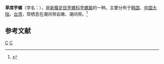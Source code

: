 {{Speciesbox 
| taxon = Conus fulgetrum
| authority = Sowerby, 1834
| image = Conus_fulgetrum.shell001.jpg
}}
'''草席芋螺'''（学名：''{{lang|la|Conus fulgetrum}}''），是[[新腹足目|新腹足目]][[芋螺科|芋螺科]][[芋螺属|芋螺属]]的一种。主要分布于[[韩国|韩国]]、[[中国大陆|中国大陆]]、[[台湾|台湾]]，常栖息在潮间带岩礁、潮间带。<ref>{{cite web|url=http://shell.sinica.edu.tw/chinese/shellbase_detail.php?science_no=1552|title=国际贝库：草席芋螺|publisher=台湾贝类资料库|accessdate=2009-08-11|archive-date=2016-03-04|archive-url=https://web.archive.org/web/20160304131157/http://shell.sinica.edu.tw/chinese/shellbase_detail.php?science_no=1552|dead-url=no}}</ref>

== 参考文献 ==
{{reflist}}
{{Taxonbar}}

[[Category:1834年描述的动物|C]]
[[Category:芋螺属|C]]